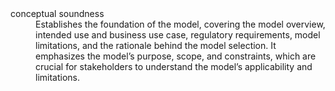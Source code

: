 conceptual soundness
: Establishes the foundation of the model, covering the model overview, intended use and business use case, regulatory requirements, model limitations, and the rationale behind the model selection. It emphasizes the model’s purpose, scope, and constraints, which are crucial for stakeholders to understand the model’s applicability and limitations.
